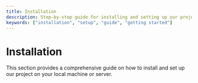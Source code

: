 ```yaml
---
title: Installation
description: Step-by-step guide for installing and setting up our project
keywords: ["installation", "setup", "guide", "getting started"]
---
```


# Installation

This section provides a comprehensive guide on how to install and set up our project on your local machine or server.
